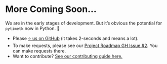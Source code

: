 # More Coming Soon...

We are in the early stages of development. But it's obvious the potential for `pytimetk` now in Python. 🐍

- Please [⭐ us on GitHub](https://github.com/business-science/pytimetk) (it takes 2-seconds and means a lot). 
- To make requests, please see our [Project Roadmap GH Issue #2](https://github.com/business-science/pytimetk/issues/2). You can make requests there. 
- Want to contribute? [See our contributing guide here.](/contributing.html) 